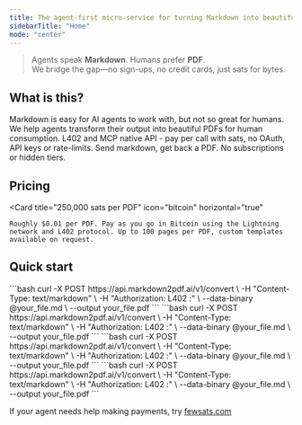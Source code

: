 ```yaml
---
title: The agent-first micro-service for turning Markdown into beautiful, share-ready PDFs
sidebarTitle: "Home"
mode: "center"
--- 
```


> Agents speak **Markdown**. Humans prefer **PDF**. <br/>
> We bridge the gap—no sign-ups, no credit cards, just sats for bytes.
 
## What is this?

<CardGroup cols={2}>
  <Card
    title="Agents love Markdown — humans don’t"
    icon="robot"
  >
    Markdown is easy for AI agents to work with, but not so great for humans. We help agents transform their output into beautiful PDFs for human consumption.
  </Card>
  <Card
    title="Built for agents, not end-users"
    icon="code"
  >
    L402 and MCP native API - pay per call with sats, no OAuth, API keys or rate-limits. Send markdown, get back a PDF. No subscriptions or hidden tiers.
  </Card>
</CardGroup>

<MarkdownToPDFPlayground />

## Pricing 

  <Card
    title="250,000 sats per PDF"
    icon="bitcoin"
    horizontal="true"
 
  >
    Roughly $0.01 per PDF. Pay as you go in Bitcoin using the Lightning network and L402 protocol. Up to 100 pages per PDF, custom templates available on request.   
  </Card>

## Quick start

<Tabs>
  <Tab title="bash">
    ```bash
curl -X POST https://api.markdown2pdf.ai/v1/convert \
     -H "Content-Type: text/markdown" \
     -H "Authorization: L402 <macaroon>:<preimage>" \
     --data-binary @your_file.md \
     --output your_file.pdf
```
  </Tab>
  <Tab title="MCP">
    ```bash
curl -X POST https://api.markdown2pdf.ai/v1/convert \
     -H "Content-Type: text/markdown" \
     -H "Authorization: L402 <macaroon>:<preimage>" \
     --data-binary @your_file.md \
     --output your_file.pdf
```
  </Tab>
  <Tab title="Python">
    ```bash
curl -X POST https://api.markdown2pdf.ai/v1/convert \
     -H "Content-Type: text/markdown" \
     -H "Authorization: L402 <macaroon>:<preimage>" \
     --data-binary @your_file.md \
     --output your_file.pdf
```
  </Tab>
  <Tab title="Typescript">
    ```bash
curl -X POST https://api.markdown2pdf.ai/v1/convert \
     -H "Content-Type: text/markdown" \
     -H "Authorization: L402 <macaroon>:<preimage>" \
     --data-binary @your_file.md \
     --output your_file.pdf
```
  </Tab>
</Tabs>



If your agent needs help making payments, try [fewsats.com](https://fewsats.com)

